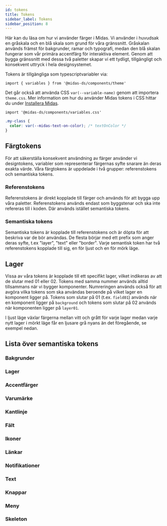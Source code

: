 ```yaml
---
id: tokens
title: Tokens
sidebar_label: Tokens
sidebar_position: 8
---
```



Här kan du läsa om hur vi använder färger i Midas. Vi använder i huvudsak en gråskala och en blå skala som grund för
våra gränssnitt. Gråskalan används främst för bakgrunder, ramar och typografi, medan den blå skalan fungerar som vår
primära accentfärg för interaktiva element. Genom att bygga gränssnitt med dessa två paletter skapar vi ett tydligt,
tillgängligt och konsekvent uttryck i hela designsystemet.

<ColorSpectrum />

Tokens är tillgängliga som typescriptvariabler via:

```tsx
import { variables } from '@midas-ds/components/theme'
```

Det går också att använda CSS `var(--variable-name)` genom att importera `theme.css`. Mer information om
hur du använder Midas tokens i CSS hittar du under [Installera Midas](/get-started/install/).

```tsx
import '@midas-ds/components/variables.css'
```

```css
.my-class {
  color: var(--midas-text-on-color); /* textOnColor */
}
```

## Färgtokens

För att säkerställa konsekvent användning av färger använder vi designtokens, variabler som representerar färgernas syfte
snarare än deras exakta värde. Våra färgtokens är uppdelade i två grupper: referenstokens och semantiska tokens.

### Referenstokens

Referenstokens är direkt kopplade till färger och används för att bygga upp våra paletter. Referenstokens används
endast som byggstenar och ska inte refereras till i koden. Där används istället semantiska tokens.

### Semantiska tokens

Semantiska tokens är kopplade till referenstokens och är döpta för att beskriva var de bör användas. De flesta börjar
med ett prefix som anger deras syfte, t.ex "layer", "text" eller "border". Varje semantisk token har två referenstokens
kopplade till sig, en för ljust och en för mörk läge.

<TokenNaming />

## Lager

Vissa av våra tokens är kopplade till ett specifikt lager, vilket indikeras av att de slutar med 01 eller 02.
Tokens med samma nummer används alltid tillsammans när vi bygger komponenter. Numreringen används också för att avgöra
vilka tokens som ska användas beroende på vilket lager en komponent ligger på. Tokens som slutar på 01 (t.ex. `field01`)
används när en komponent ligger på `background` och tokens som slutar på 02 används när komponenten ligger på `layer01`.

I ljust läge växlar färgerna mellan vitt och grått för varje lager medan varje nytt lager i mörkt läge får en ljusare
grå nyans än det föregående, se exempel nedan.

<Layers />

## Lista över semantiska tokens

### Bakgrunder

<TokenList tokens={tokenDictionary.background} />

### Lager

<TokenList tokens={tokenDictionary.layer} />

### Accentfärger

<TokenList tokens={tokenDictionary.layerAccent} />

### Varumärke

<TokenList tokens={tokenDictionary.brand} />

### Kantlinje

<TokenList tokens={tokenDictionary.border} />

### Fält

<TokenList tokens={tokenDictionary.field} />

### Ikoner

<TokenList tokens={tokenDictionary.icon} />

### Länkar

<TokenList tokens={tokenDictionary.link} />

### Notifikationer

<TokenList tokens={tokenDictionary.support} />

### Text

<TokenList tokens={tokenDictionary.text} />

### Knappar

<TokenList tokens={tokenDictionary.button} />

### Meny

<TokenList tokens={tokenDictionary.menu} />

### Skeleton

<TokenList tokens={tokenDictionary.skeleton} />
